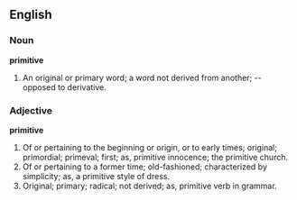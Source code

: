 ==English==

===Noun===

'''primitive'''

#An original or primary word; a word not derived from another; -- opposed to derivative.

===Adjective===

'''primitive'''

#Of or pertaining to the beginning or origin, or to early times; original; primordial; primeval; first; as, primitive innocence; the primitive church.
#Of or pertaining to a former time; old-fashioned; characterized by simplicity; as, a primitive style of dress.
#Original; primary; radical; not derived; as, primitive verb in grammar.